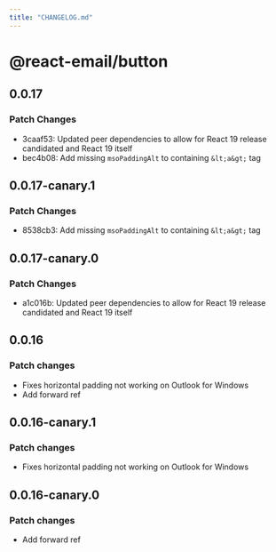 ```yaml
---
title: "CHANGELOG.md"
---
```


# @react-email/button

## 0.0.17

### Patch Changes

- 3caaf53: Updated peer dependencies to allow for React 19 release candidated and React 19 itself
- bec4b08: Add missing `msoPaddingAlt` to containing `&lt;a&gt;` tag

## 0.0.17-canary.1

### Patch Changes

- 8538cb3: Add missing `msoPaddingAlt` to containing `&lt;a&gt;` tag

## 0.0.17-canary.0

### Patch Changes

- a1c016b: Updated peer dependencies to allow for React 19 release candidated and React 19 itself

## 0.0.16

### Patch changes

- Fixes horizontal padding not working on Outlook for Windows
- Add forward ref

## 0.0.16-canary.1

### Patch changes

- Fixes horizontal padding not working on Outlook for Windows

## 0.0.16-canary.0

### Patch changes

- Add forward ref
